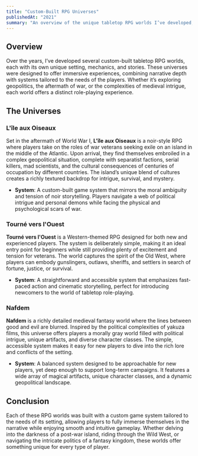 ```yaml
---
title: "Custom-Built RPG Universes"
publishedAt: "2021"
summary: "An overview of the unique tabletop RPG worlds I’ve developed, each with its own custom game system and rich narrative setting."
---
```


## Overview

Over the years, I’ve developed several custom-built tabletop RPG worlds, each with its own unique setting, mechanics, and stories. These universes were designed to offer immersive experiences, combining narrative depth with systems tailored to the needs of the players. Whether it’s exploring geopolitics, the aftermath of war, or the complexities of medieval intrigue, each world offers a distinct role-playing experience.

## The Universes

### L'île aux Oiseaux

Set in the aftermath of World War I, **L'île aux Oiseaux** is a noir-style RPG where players take on the roles of war veterans seeking exile on an island in the middle of the Atlantic. Upon arrival, they find themselves embroiled in a complex geopolitical situation, complete with separatist factions, serial killers, mad scientists, and the cultural consequences of centuries of occupation by different countries. The island’s unique blend of cultures creates a richly textured backdrop for intrigue, survival, and mystery.

- **System**: A custom-built game system that mirrors the moral ambiguity and tension of noir storytelling. Players navigate a web of political intrigue and personal demons while facing the physical and psychological scars of war.

### Tourné vers l'Ouest

**Tourné vers l'Ouest** is a Western-themed RPG designed for both new and experienced players. The system is deliberately simple, making it an ideal entry point for beginners while still providing plenty of excitement and tension for veterans. The world captures the spirit of the Old West, where players can embody gunslingers, outlaws, sheriffs, and settlers in search of fortune, justice, or survival.

- **System**: A straightforward and accessible system that emphasizes fast-paced action and cinematic storytelling, perfect for introducing newcomers to the world of tabletop role-playing.

### Nafdem

**Nafdem** is a richly detailed medieval fantasy world where the lines between good and evil are blurred. Inspired by the political complexities of yakuza films, this universe offers players a morally gray world filled with political intrigue, unique artifacts, and diverse character classes. The simple, accessible system makes it easy for new players to dive into the rich lore and conflicts of the setting.

- **System**: A balanced system designed to be approachable for new players, yet deep enough to support long-term campaigns. It features a wide array of magical artifacts, unique character classes, and a dynamic geopolitical landscape.

## Conclusion

Each of these RPG worlds was built with a custom game system tailored to the needs of its setting, allowing players to fully immerse themselves in the narrative while enjoying smooth and intuitive gameplay. Whether delving into the darkness of a post-war island, riding through the Wild West, or navigating the intricate politics of a fantasy kingdom, these worlds offer something unique for every type of player.

